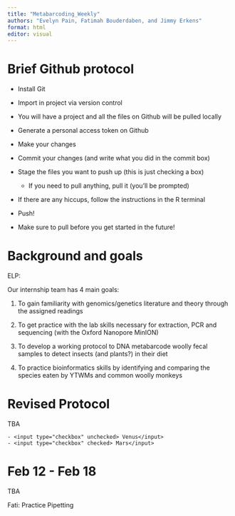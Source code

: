 ```yaml
---
title: "Metabarcoding_Weekly"
authors: "Evelyn Pain, Fatimah Bouderdaben, and Jimmy Erkens"
format: html
editor: visual
---
```


# Brief Github protocol

-   Install Git

-   Import in project via version control

-   You will have a project and all the files on Github will be pulled locally

-   Generate a personal access token on Github

-   Make your changes

-   Commit your changes (and write what you did in the commit box)

-   Stage the files you want to push up (this is just checking a box)

    -   If you need to pull anything, pull it (you'll be prompted)

-   If there are any hiccups, follow the instructions in the R terminal

-   Push!

-   Make sure to pull before you get started in the future!

# Background and goals

ELP:

Our internship team has 4 main goals:

1.  To gain familiarity with genomics/genetics literature and theory through the assigned readings

2.  To get practice with the lab skills necessary for extraction, PCR and sequencing (with the Oxford Nanopore MinION)

3.  To develop a working protocol to DNA metabarcode woolly fecal samples to detect insects (and plants?) in their diet

4.  To practice bioinformatics skills by identifying and comparing the species eaten by YTWMs and common woolly monkeys

# Revised Protocol

TBA

```         
- <input type="checkbox" unchecked> Venus</input>
- <input type="checkbox" checked> Mars</input>
```

# Feb 12 - Feb 18

TBA

Fati: Practice Pipetting
